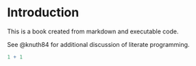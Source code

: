 # Introduction

This is a book created from markdown and executable code.

See @knuth84 for additional discussion of literate programming.

```{r}
1 + 1
```
